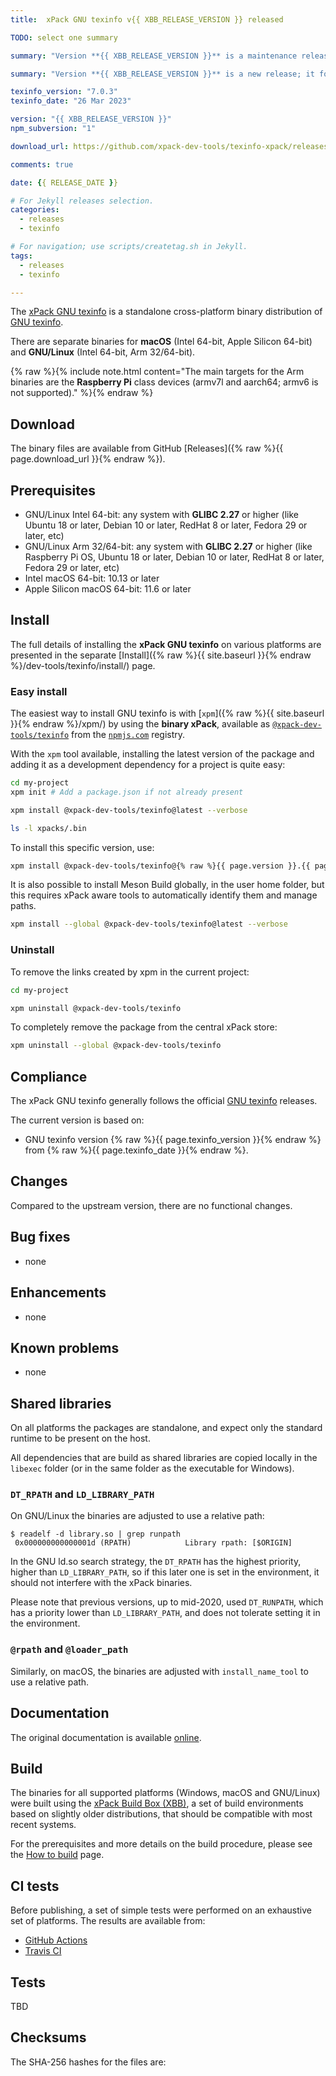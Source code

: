 ```yaml
---
title:  xPack GNU texinfo v{{ XBB_RELEASE_VERSION }} released

TODO: select one summary

summary: "Version **{{ XBB_RELEASE_VERSION }}** is a maintenance release; it fixes <...>."

summary: "Version **{{ XBB_RELEASE_VERSION }}** is a new release; it follows the upstream release."

texinfo_version: "7.0.3"
texinfo_date: "26 Mar 2023"

version: "{{ XBB_RELEASE_VERSION }}"
npm_subversion: "1"

download_url: https://github.com/xpack-dev-tools/texinfo-xpack/releases/tag/v{{ XBB_RELEASE_VERSION }}/

comments: true

date: {{ RELEASE_DATE }}

# For Jekyll releases selection.
categories:
  - releases
  - texinfo

# For navigation; use scripts/createtag.sh in Jekyll.
tags:
  - releases
  - texinfo

---
```


The [xPack GNU texinfo](https://xpack-dev-tools.github.io/texinfo-xpack/)
is a standalone cross-platform binary distribution of
[GNU texinfo](https://www.gnu.org/software/texinfo/).

There are separate binaries for
**macOS** (Intel 64-bit, Apple Silicon 64-bit)
and **GNU/Linux** (Intel 64-bit, Arm 32/64-bit).

{% raw %}{% include note.html content="The main targets for the Arm binaries
are the **Raspberry Pi** class devices (armv7l and aarch64;
armv6 is not supported)." %}{% endraw %}

## Download

The binary files are available from GitHub [Releases]({% raw %}{{ page.download_url }}{% endraw %}).

## Prerequisites

- GNU/Linux Intel 64-bit: any system with **GLIBC 2.27** or higher
  (like Ubuntu 18 or later, Debian 10 or later, RedHat 8 or later,
  Fedora 29 or later, etc)
- GNU/Linux Arm 32/64-bit: any system with **GLIBC 2.27** or higher
  (like Raspberry Pi OS, Ubuntu 18 or later, Debian 10 or later, RedHat 8 or later,
  Fedora 29 or later, etc)
- Intel macOS 64-bit: 10.13 or later
- Apple Silicon macOS 64-bit: 11.6 or later

## Install

The full details of installing the **xPack GNU texinfo** on various platforms
are presented in the separate
[Install]({% raw %}{{ site.baseurl }}{% endraw %}/dev-tools/texinfo/install/) page.

### Easy install

The easiest way to install GNU texinfo is with
[`xpm`]({% raw %}{{ site.baseurl }}{% endraw %}/xpm/)
by using the **binary xPack**, available as
[`@xpack-dev-tools/texinfo`](https://www.npmjs.com/package/@xpack-dev-tools/texinfo)
from the [`npmjs.com`](https://www.npmjs.com) registry.

With the `xpm` tool available, installing
the latest version of the package and adding it as
a development dependency for a project is quite easy:

```sh
cd my-project
xpm init # Add a package.json if not already present

xpm install @xpack-dev-tools/texinfo@latest --verbose

ls -l xpacks/.bin
```

To install this specific version, use:

```sh
xpm install @xpack-dev-tools/texinfo@{% raw %}{{ page.version }}.{{ page.npm_subversion }}{% endraw %} --verbose
```

It is also possible to install Meson Build globally, in the user home folder,
but this requires xPack aware tools to automatically identify them and
manage paths.

```sh
xpm install --global @xpack-dev-tools/texinfo@latest --verbose
```

### Uninstall

To remove the links created by xpm in the current project:

```sh
cd my-project

xpm uninstall @xpack-dev-tools/texinfo
```

To completely remove the package from the central xPack store:

```sh
xpm uninstall --global @xpack-dev-tools/texinfo
```

## Compliance

The xPack GNU texinfo generally follows the official
[GNU texinfo](https://www.gnu.org/software/texinfo/) releases.

The current version is based on:

- GNU texinfo version {% raw %}{{ page.texinfo_version }}{% endraw %}
from {% raw %}{{ page.texinfo_date }}{% endraw %}.

## Changes

Compared to the upstream version, there are no functional changes.

## Bug fixes

- none

## Enhancements

- none

## Known problems

- none

## Shared libraries

On all platforms the packages are standalone, and expect only the standard
runtime to be present on the host.

All dependencies that are build as shared libraries are copied locally
in the `libexec` folder (or in the same folder as the executable for Windows).

### `DT_RPATH` and `LD_LIBRARY_PATH`

On GNU/Linux the binaries are adjusted to use a relative path:

```console
$ readelf -d library.so | grep runpath
 0x000000000000001d (RPATH)            Library rpath: [$ORIGIN]
```

In the GNU ld.so search strategy, the `DT_RPATH` has
the highest priority, higher than `LD_LIBRARY_PATH`, so if this later one
is set in the environment, it should not interfere with the xPack binaries.

Please note that previous versions, up to mid-2020, used `DT_RUNPATH`, which
has a priority lower than `LD_LIBRARY_PATH`, and does not tolerate setting
it in the environment.

### `@rpath` and `@loader_path`

Similarly, on macOS, the binaries are adjusted with `install_name_tool` to use a
relative path.

## Documentation

The original documentation is available
[online](https://www.gnu.org/software/texinfo/manual/).

## Build

The binaries for all supported platforms
(Windows, macOS and GNU/Linux) were built using the
[xPack Build Box (XBB)](https://xpack.github.io/xbb/), a set
of build environments based on slightly older distributions, that should be
compatible with most recent systems.

For the prerequisites and more details on the build procedure, please see the
[How to build](https://github.com/xpack-dev-tools/texinfo-xpack/blob/xpack/README-MAINTAINER.md) page.

## CI tests

Before publishing, a set of simple tests were performed on an exhaustive
set of platforms. The results are available from:

- [GitHub Actions](https://github.com/xpack-dev-tools/texinfo-xpack/actions/)
- [Travis CI](https://app.travis-ci.com/github/xpack-dev-tools/texinfo-xpack/builds/)

## Tests

TBD

## Checksums

The SHA-256 hashes for the files are:
